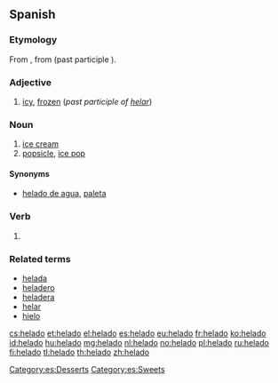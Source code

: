 ==Spanish==

===Etymology===
From {{term|helar}}, from {{etyl|la|es}} {{term|gelare|lang=la}} (past participle {{term|gelatus|gelātus|lang=la}}).

===Adjective===
{{es-adj|f=helada}}

# [[icy]], [[frozen]] (''past participle of [[helar]]'')

===Noun===
{{es-noun|m}}

# [[ice cream]]
# [[popsicle]], [[ice pop]]

====Synonyms====
* {{sense|popsicle}} [[helado de agua]], [[paleta]]

===Verb===
{{es-past participle|helad|helar}}
 
# {{es-verb form of|ending=ar|mood=participle|[[helar]]}}

===Related terms===
* [[helada]]
* [[heladero]]
* [[heladera]]
* [[helar]]
* [[hielo]]

[[Category:es:Desserts]]
[[Category:es:Sweets]]

[[cs:helado]]
[[et:helado]]
[[el:helado]]
[[es:helado]]
[[eu:helado]]
[[fr:helado]]
[[ko:helado]]
[[id:helado]]
[[hu:helado]]
[[mg:helado]]
[[nl:helado]]
[[no:helado]]
[[pl:helado]]
[[ru:helado]]
[[fi:helado]]
[[tl:helado]]
[[th:helado]]
[[zh:helado]]